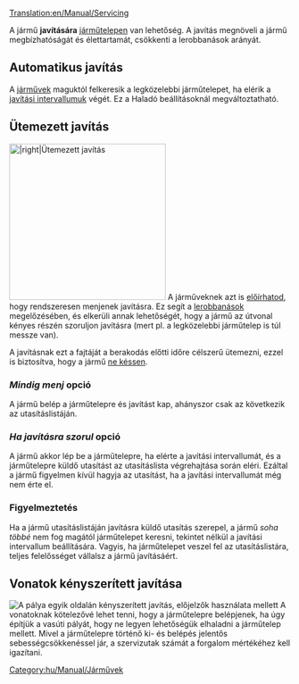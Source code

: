 [[Translation:en/Manual/Servicing]]

A jármű '''javítására''' [[hu/Manual/Járműtelepek|járműtelepen]] van lehetőség. A javítás megnöveli a jármű megbízhatóságát és élettartamát, csökkenti a lerobbanások arányát.

==Automatikus javítás==
A [[hu/Manual/Járművek|járművek]] maguktól felkeresik a legközelebbi járműtelepet, ha elérik a [[hu/Haladó beállítás/Járművek#javitas|javítási intervallumuk]] végét. Ez a Haladó beállításoknál megváltoztatható.

==Ütemezett javítás==
[[File:en/Manual/Scheduled servicing.png|thumb|280px||right|Ütemezett javítás]] A járműveknek azt is [[hu/Manual/Utasítások#allomasi-eloirasok|előírhatod]], hogy rendszeresen menjenek javításra. Ez segít a [[hu/Archive/Manual/Lerobbanások|lerobbanások]] megelőzésében, és elkerüli annak lehetőségét, hogy a jármű az útvonal kényes részén szoruljon javításra (mert pl. a legközelebbi járműtelep is túl messze van).

A javításnak ezt a fajtáját a berakodás előtti időre célszerű ütemezni, ezzel is biztosítva, hogy a jármű [[hu/Manual/Game Mechanics/Main Page#a-szallitas-kifizetese|ne késsen]].

=== ''Mindig menj'' opció ===
A jármű belép a járműtelepre és javítást kap, ahányszor csak az következik az utasításlistáján.

=== ''Ha javításra szorul'' opció ===
A jármű akkor lép be a járműtelepre, ha elérte a javítási intervallumát, és a járműtelepre küldő utasítást az utasításlista végrehajtása során eléri. Ezáltal a jármű figyelmen kívül hagyja az utasítást, ha a javítási intervallumát még nem érte el.

=== Figyelmeztetés ===

Ha a jármű utasításlistáján javításra küldő utasítás szerepel, a jármű ''soha többé'' nem fog magától járműtelepet keresni, tekintet nélkül a javítási intervallum beállítására. Vagyis, ha járműtelepet veszel fel az utasításlistára, teljes felelősséget vállalsz a jármű javításáért.

== Vonatok kényszerített javítása ==
[[File:en/Manual/Forced servicing.png|thumb|right|A pálya egyik oldalán kényszerített javítás, [[hu/Manual/Jelzők#elojelzok|előjelzők]] használata mellett]]
A vonatoknak kötelezővé lehet tenni, hogy a járműtelepre belépjenek, ha úgy építjük a vasúti pályát, hogy ne legyen lehetőségük elhaladni a járműtelep mellett. Mivel a járműtelepre történő ki- és belépés jelentős sebességcsökkenéssel jár, a szervizutak számát a forgalom mértékéhez kell igazítani. 

[[Category:hu/Manual/Járművek]]